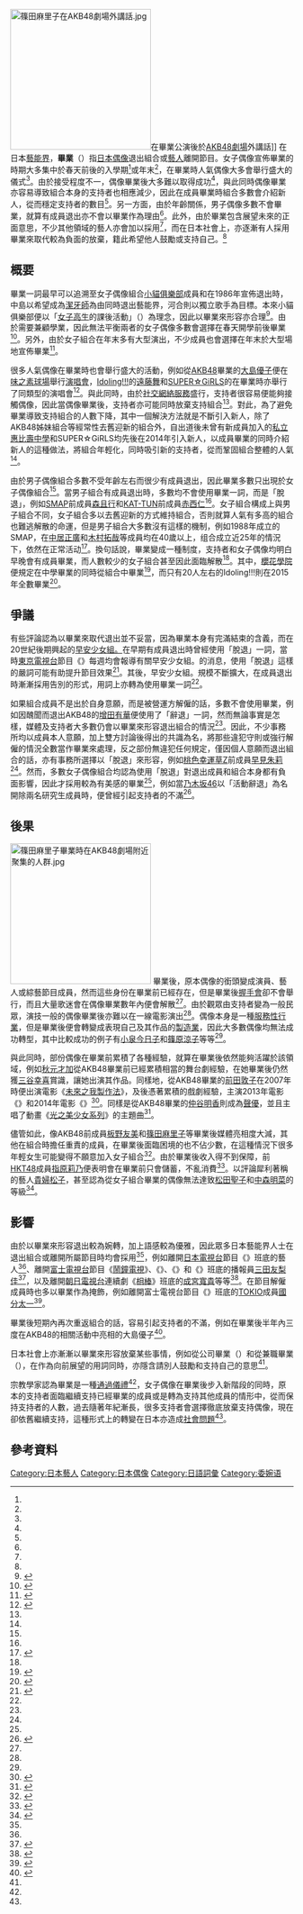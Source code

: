 {{TA
|1=zh-cn:演艺界;zh-hant:藝能界
}}
{{about|日本藝能界的用語|畢業的本義|畢業}}

[[File:篠田麻里子在AKB48劇場外講話.jpg|250px]]在畢業公演後於[[AKB48劇場|AKB48劇場]]外講話]]
在日本[[藝能界|藝能界]]，'''畢業'''（{{jpn|j=卒業|hg=そつぎょう|rm=Sotsugyō}}）指[[日本偶像|日本偶像]]退出組合或[[藝人|藝人]]離開節目。女子偶像宣佈畢業的時期大多集中於春天前後的入學期<ref name="nikkei"/>或年末<ref name="realsound"/>，在畢業時人氣偶像大多會舉行盛大的儀式<ref name="主力級が続々脱退　女子アイドル卒業名簿2014 2"/>。由於接受程度不一，偶像畢業後大多難以取得成功<ref name="アイドルにとって“卒業”とは!?"/>，與此同時偶像畢業亦容易導致組合本身的支持者也相應減少，因此在成員畢業時組合多數會介紹新人，從而穩定支持者的數目<ref name="主力級が続々脱退　女子アイドル卒業名簿2014 2"/>。另一方面，由於年齡關係，男子偶像多數不會畢業，就算有成員退出亦不會以畢業作為理由<ref name="アイドルにとって“卒業”とは!?"/>。此外，由於畢業包含展望未來的正面意思，不少其他領域的藝人亦會加以採用<ref name="アイドルにとって“卒業”とは!?"/>，而在日本社會上，亦逐漸有人採用畢業來取代較為負面的放棄，籍此希望他人鼓勵或支持自己。<ref name="女性アイドルグループからの「卒業」と「脱退」"/>

{{Spoken Wikipedia|Zh-tw-畢業(演藝界).wav|2016年|1月14日|臺灣國語}}

==概要==
畢業一詞最早可以追溯至女子偶像組合[[小貓俱樂部|小貓俱樂部]]成員{{Link-ja|中島美春|中島美春}}和{{Link-ja|河合園子|河合その子}}在1986年宣佈退出時，中島以希望成為[[潔牙師|潔牙師]]為由同時退出藝能界，河合則以獨立歌手為目標。本來小貓俱樂部便以「[[女高中生_(日本)|女子高生]]的課後活動」（{{lang|ja|女子高生の放課後のクラブ活動}}）為理念，因此以畢業來形容亦合理<ref name="アイドルにとって“卒業”とは!?">{{cite web |url=http://www.oricon.co.jp/news/2035969/ |script-title=ja:アイドルにとって“卒業”とは!? |publisher=[[Oricon|Oricon]] |date=2014-06-14 |accessdate=2015-04-05 |language=ja |deadurl=no |archiveurl=https://web.archive.org/web/20150418102950/http://www.oricon.co.jp/news/2035969/ |archivedate=2015-04-18 }}</ref>。由於需要兼顧學業，因此無法平衡兩者的女子偶像多數會選擇在春天開學前後畢業<ref name="nikkei">{{cite web |url=http://www.nikkei.com/article/DGXNASFK3101Y_R30C14A3000000/ |script-title=ja:主力級が続々脱退　女子アイドル卒業名簿2014 |publisher=[[日本經濟新聞|日本經濟新聞]] |date=2014-04-14 |accessdate=2015-04-05 |page=1 |language=ja |deadurl=no |archiveurl=https://web.archive.org/web/20150329191409/http://www.nikkei.com/article/DGXNASFK3101Y_R30C14A3000000/ |archivedate=2015-03-29 }}</ref>。另外，由於女子組合在年末多有大型演出，不少成員也會選擇在年末於大型場地宣佈畢業<ref name="realsound">{{cite web |url=http://realsound.jp/2013/12/akb-7.html |script-title=ja:AKB佐藤亜美菜、スパガ八坂沙織も…アイドルはなぜ年末に“卒業“するのか |publisher=Real Sound |date=2013-12-23 |accessdate=2015-04-06 |language=ja |deadurl=no |archiveurl=https://web.archive.org/web/20150326073132/http://realsound.jp/2013/12/akb-7.html |archivedate=2015-03-26 }}</ref>。

很多人氣偶像在畢業時也會舉行盛大的活動，例如從[[AKB48|AKB48]]畢業的[[大島優子|大島優子]]便在[[味之素球場|味之素球場]]舉行[[大島優子味之素球場畢業演唱會|演唱會]]，[[Idoling!!!|Idoling!!!]]的[[遠藤舞|遠藤舞]]和[[SUPER☆GiRLS|SUPER☆GiRLS]]的{{link-ja|八坂沙織|八坂沙織}}在畢業時亦舉行了同類型的演唱會<ref name="主力級が続々脱退　女子アイドル卒業名簿2014 2">{{cite web |url=http://www.nikkei.com/article/DGXNASFK3101Y_R30C14A3000000/?df=2 |script-title=ja:主力級が続々脱退　女子アイドル卒業名簿2014 |publisher=[[日本經濟新聞|日本經濟新聞]] |date=2014-04-14 |accessdate=2015-04-05 |page=2 |language=ja |deadurl=no |archiveurl=https://web.archive.org/web/20141013093234/http://www.nikkei.com/article/DGXNASFK3101Y_R30C14A3000000/?df=2 |archivedate=2014-10-13 }}</ref>。與此同時，由於[[社交網絡服務|社交網絡服務]]盛行，支持者很容易便能夠接觸偶像，因此當偶像畢業後，支持者亦可能同時放棄支持組合<ref name="主力級が続々脱退　女子アイドル卒業名簿2014 2"/>。對此，為了避免畢業導致支持組合的人數下降，其中一個解決方法就是不斷引入新人，除了AKB48姊妹組合等經常性去舊迎新的組合外，自出道後未曾有新成員加入的[[私立惠比壽中學|私立惠比壽中學]]和SUPER☆GiRLS均先後在2014年引入新人，以成員畢業的同時介紹新人的這種做法，將組合年輕化，同時吸引新的支持者，從而鞏固組合整體的人氣<ref name="主力級が続々脱退　女子アイドル卒業名簿2014 2"/>。

由於男子偶像組合多數不受年齡左右而很少有成員退出，因此畢業多數只出現於女子偶像組合<ref name="アイドルにとって“卒業”とは!?"/>。當男子組合有成員退出時，多數均不會使用畢業一詞，而是「脫退」，例如[[SMAP|SMAP]]前成員[[森且行|森且行]]和[[KAT-TUN|KAT-TUN]]前成員[[赤西仁|赤西仁]]<ref name="女性アイドルグループからの「卒業」と「脱退」"/>。女子組合構成上與男子組合不同，女子組合多以去舊迎新的方式維持組合，否則就算人氣有多高的組合也難逃解散的命運，但是男子組合大多數沒有這樣的機制，例如1988年成立的SMAP，在[[中居正廣|中居正廣]]和[[木村拓哉|木村拓哉]]等成員均在40歲以上，组合成立近25年的情況下，依然在正常活动<ref name="なぜ女性アイドルは「卒業」しなければならないのか　その宗教学的考察">{{cite web |url=http://agora-web.jp/archives/1443126.html |script-title=ja:なぜ女性アイドルは「卒業」しなければならないのか　その宗教学的考察 |publisher={{Link-ja|島田裕巳|島田裕巳}} |date=2012-03-26 |accessdate=2015-04-05 |language=ja |deadurl=no |archiveurl=https://web.archive.org/web/20150412125552/http://agora-web.jp/archives/1443126.html |archivedate=2015-04-12 }}</ref>。換句話說，畢業變成一種制度，支持者和女子偶像均明白早晚會有成員畢業，而人數較少的女子組合甚至因此面臨解散<ref name="なぜ女性アイドルは「卒業」しなければならないのか　その宗教学的考察"/>。其中，[[櫻花學院|櫻花學院]]便規定在中學畢業的同時從組合中畢業<ref>{{cite web |url=http://www.asahi.com/articles/ASH317RDNH31UCLV00H.html |script-title=ja:さくら学院「仰げば尊し」の春　4人がグループ卒業 |publisher=[[朝日新聞|朝日新聞]] |date=2015-03-07 |accessdate=2015-04-05 |language=ja |deadurl=no |archiveurl=https://web.archive.org/web/20150412164800/http://www.asahi.com/articles/ASH317RDNH31UCLV00H.html |archivedate=2015-04-12 }}</ref>，而只有20人左右的Idoling!!!則在2015年全數畢業<ref>{{cite web |url=http://www.nikkansports.com/entertainment/news/1456523.html |script-title=ja:アイドリング!!!10月で全員卒業 |publisher=[[日刊體育|日刊體育]] |date=2015-04-04 |accessdate=2015-04-06 |language=ja |deadurl=no |archiveurl=https://web.archive.org/web/20180322130037/https://www.nikkansports.com/entertainment/news/1456523.html |archivedate=2018-03-22 }}</ref>。

==爭議==
有些評論認為以畢業來取代退出並不妥當，因為畢業本身有完滿結束的含義，而在20世紀後期興起的[[早安少女組。|早安少女組。]]在早期有成員退出時曾經使用「脫退」一詞，當時[[東京電視台|東京電視台]]節目《{{Link-ja|ASAYAN|ASAYAN}}》每週均會報導有關早安少女組。的消息，使用「脫退」這樣的嚴詞可能有助提升節目效果<ref name="女性アイドルグループからの「卒業」と「脱退」">{{cite web |url=http://blogos.com/article/105192/ |script-title=ja:女性アイドルグループからの「卒業」と「脱退」 |publisher={{Link-ja|BLOGOS|BLOGOS}} |date=2015-02-08 |accessdate=2015-04-06 |language=ja |deadurl=no |archiveurl=https://web.archive.org/web/20150522015132/http://blogos.com/article/105192/ |archivedate=2015-05-22 }}</ref>。其後，早安少女組。規模不斷擴大，在成員退出時漸漸採用告別的形式，用詞上亦轉為使用畢業一詞<ref name="女性アイドルグループからの「卒業」と「脱退」"/>。

如果組合成員不是出於自身意願，而是被營運方解僱的話，多數不會使用畢業，例如因醜聞而退出AKB48的[[增田有華|增田有華]]便使用了「辭退」一詞，然而無論事實是怎樣，媒體及支持者大多數仍會以畢業來形容退出組合的情況<ref name="女性アイドルグループからの「卒業」と「脱退」"/>。因此，不少事務所均以成員本人意願，加上雙方討論後得出的共識為名，將那些違犯守則或強行解僱的情況全數當作畢業來處理，反之部份無違犯任何規定，僅因個人意願而退出組合的話，亦有事務所選擇以「脫退」來形容，例如[[桃色幸運草Z|桃色幸運草Z]]前成員[[早見朱莉|早見朱莉]]<ref name="女性アイドルグループからの「卒業」と「脱退」"/>。然而，多數女子偶像組合均認為使用「脫退」對退出成員和組合本身都有負面影響，因此才採用較為有美感的畢業<ref name="女性アイドルグループからの「卒業」と「脱退」"/>，例如當[[乃木坂46|乃木坂46]]以「活動辭退」為名開除兩名研究生成員時，便曾經引起支持者的不滿<ref>{{cite web |url=http://realsound.jp/2014/10/post-1515.html |script-title=ja:乃木坂46のアンダーライブに見えた希望の兆し　伊藤寧々卒業と研究生活動辞退に寄せて |publisher=Real Sound |date=2014-10-14 |accessdate=2015-04-06 |language=ja |deadurl=no |archiveurl=https://web.archive.org/web/20150428125023/http://realsound.jp/2014/10/post-1515.html |archivedate=2015-04-28 }}</ref>。

==後果==
[[File:篠田麻里子畢業時在AKB48劇場附近聚集的人群.jpg|250px]]
畢業後，原本偶像的銜頭變成演員、藝人或綜藝節目成員，然而這些身份在畢業前已經存在，但是畢業後[[握手會|握手會]]卻不會舉行，而且大量歌迷會在偶像畢業數年內便會解散<ref name="アイドルにとって“卒業”とは!?"/>。由於觀眾由支持者變為一般民眾，演技一般的偶像畢業後亦難以在一線電影演出<ref name="アイドルにとって“卒業”とは!?"/>。偶像本身是一種[[服務性行業|服務性行業]]，但是畢業後便會轉變成表現自己及其作品的[[製造業|製造業]]，因此大多數偶像均無法成功轉型，其中比較成功的例子有[[小泉今日子|小泉今日子]]和[[篠原涼子|篠原涼子]]等等<ref name="アイドルにとって“卒業”とは!?"/>。

與此同時，部份偶像在畢業前累積了各種經驗，就算在畢業後依然能夠活躍於該領域，例如[[秋元才加|秋元才加]]從AKB48畢業前已經累積相當的舞台劇經驗，在她畢業後仍然獲[[三谷幸喜|三谷幸喜]]賞識，讓她出演其作品。同樣地，從AKB48畢業的[[前田敦子|前田敦子]]在2007年時便出演電影《[[未來之我製作法|未來之我製作法]]》，及後憑著累積的戲劇經驗，主演2013年電影《{{Link-ja|不願長大的玉子|もらとりあむタマ子}}》和2014年電影《{{Link-ja|Seventh Code|Seventh Code}}》<ref>{{cite web |url=http://www.nikkei.com/article/DGXNASFK3101Y_R30C14A3000000/?df=3 |script-title=ja:主力級が続々脱退　女子アイドル卒業名簿2014 |publisher=[[日本經濟新聞|日本經濟新聞]] |date=2014-04-14 |accessdate=2015-04-05 |language=ja |deadurl=no |archiveurl=https://web.archive.org/web/20141013115829/http://www.nikkei.com/article/DGXNASFK3101Y_R30C14A3000000/?df=3 |archivedate=2014-10-13 }}</ref>。同樣是從AKB48畢業的[[仲谷明香|仲谷明香]]則成為[[聲優|聲優]]，並且主唱了動畫《[[光之美少女系列|光之美少女系列]]》的主題曲<ref>{{cite web |url=http://www.nikkei.com/article/DGXNASFK3101Y_R30C14A3000000/?df=4 |script-title=ja:主力級が続々脱退　女子アイドル卒業名簿2014 |publisher=[[日本經濟新聞|日本經濟新聞]] |date=2014-04-14 |accessdate=2015-04-05 |language=ja |deadurl=no |archiveurl=https://web.archive.org/web/20141013122808/http://www.nikkei.com/article/DGXNASFK3101Y_R30C14A3000000/?df=4 |archivedate=2014-10-13 }}</ref>。

儘管如此，像AKB48前成員[[板野友美|板野友美]]和[[篠田麻里子|篠田麻里子]]等畢業後媒體亮相度大減，其他在組合時擔任重責的成員，在畢業後面臨困境的也不佔少數，在這種情況下很多年輕女生可能變得不願意加入女子組合<ref>{{cite web |url=http://www.asagei.com/25614 |script-title=ja:人気アイドル　グループ卒業後の悲哀 |publisher={{Link-ja|朝日藝能|アサヒ芸能}} |date=2014-08-15 |accessdate=2015-04-05 |language=ja |deadurl=no |archiveurl=https://web.archive.org/web/20150327024052/http://www.asagei.com/25614 |archivedate=2015-03-27 }}</ref>。由於畢業後收入得不到保障，前[[HKT48|HKT48]]成員[[指原莉乃|指原莉乃]]便表明會在畢業前只會儲蓄，不亂消費<ref>{{cite web |url=http://www.j-cast.com/2015/02/23228594.html |script-title=ja:指原莉乃が「貯金一直線」なワケ　「AKB卒業後」考えると「怖い。毎日不安」 |publisher={{Link-ja|J-cast|ジェイ・キャスト}} |date=2015-02-23 |accessdate=2015-04-05 |language=ja |deadurl=no |archiveurl=https://web.archive.org/web/20150331071623/http://www.j-cast.com/2015/02/23228594.html |archivedate=2015-03-31 }}</ref>。以評論犀利著稱的藝人[[貴婦松子|貴婦松子]]，甚至認為從女子組合畢業的偶像無法達致[[松田聖子|松田聖子]]和[[中森明菜|中森明菜]]的等級<ref>{{cite web |url=http://news.mynavi.jp/news/2015/03/12/401/ |script-title=ja:マツコ、グループアイドルの"卒業"に持論「聖子、明菜クラス出ない」 |publisher={{Link-ja|Mynavi|マイナビ}} |date=2015-03-12 |accessdate=2015-04-05 |language=ja |deadurl=no |archiveurl=https://web.archive.org/web/20150411092128/http://news.mynavi.jp/news/2015/03/12/401/ |archivedate=2015-04-11 }}</ref>。

==影響==
由於以畢業來形容退出較為婉轉，加上語感較為優雅，因此眾多日本藝能界人士在退出組合或離開所屬節目時均會採用<ref name="アイドルにとって“卒業”とは!?"/>，例如離開[[日本電視台|日本電視台]]節目《{{Link-ja|SUKKIRI!!|スッキリ!!}}》班底的藝人{{Link-ja|Terry伊藤|テリー伊藤}}<ref name="女性アイドルグループからの「卒業」と「脱退」"/>、離開[[富士電視台|富士電視台]]節目《[[鬧鐘電視|鬧鐘電視]]》、《{{Link-ja|Wide na Show|ワイドナショー}}》、《{{Link-ja|喂！弘行村|おーい!ひろいき村}}》和《{{Link-ja|Peke x Pon|ペケ×ポン}}》班底的播報員[[三田友梨佳|三田友梨佳]]<ref>{{cite web |url=http://www.oricon.co.jp/news/2050930/ |script-title=ja:ミタパン、4番組卒業で心境「やっぱり寂しい」 |publisher=[[Oricon|Oricon]] |date=2015-03-31 |accessdate=2015-04-05 |language=ja |deadurl=no |archiveurl=https://web.archive.org/web/20150401092434/http://www.oricon.co.jp/news/2050930/ |archivedate=2015-04-01 }}</ref>，以及離開[[朝日電視台|朝日電視台]]連續劇《[[相棒|相棒]]》班底的[[成宮寬貴|成宮寬貴]]等等<ref>{{cite web |url=http://www.cyzowoman.com/2015/02/post_14981.html |script-title=ja:『相棒』、成宮寛貴卒業！　芸能関係者が恐怖した“独裁者”水谷豊のはなむけの言葉 |publisher=cyzowoman |date=2015-02-04 |accessdate=2015-04-06 |language=ja |deadurl=no |archiveurl=https://web.archive.org/web/20150326020952/http://www.cyzowoman.com/2015/02/post_14981.html |archivedate=2015-03-26 }}</ref>。在節目解僱成員時也多以畢業作為掩飾，例如離開富士電視台節目《{{Link-ja|SPORT (節目)|すぽると!|SPORT}}》班底的[[TOKIO|TOKIO]]成員[[國分太一|國分太一]]<ref>{{cite web |url=http://www.tokyo-sports.co.jp/entame/entertainment/342796/ |script-title=ja:TOKIO国分　「すぽると！」卒業ではなくクビ |publisher=[[東京體育|東京體育]] |date=2014-12-09 |accessdate=2015-04-05 |language=ja |deadurl=no |archiveurl=https://web.archive.org/web/20150413231820/http://www.tokyo-sports.co.jp/entame/entertainment/342796/ |archivedate=2015-04-13 }}</ref>。

畢業後短期內再次重返組合的話，容易引起支持者的不滿，例如在畢業後半年內三度在AKB48的相關活動中亮相的大島優子<ref>{{cite web |url=http://news.biglobe.ne.jp/entertainment/0124/mcz_150124_7290419684.html |script-title=ja:5カ月ぶり3回目のAKBステージ復帰...大島優子に「卒業詐欺」との批判殺到 |publisher=[[BIGLOBE|BIGLOBE]] |date=2015-01-24 |accessdate=2015-04-05 |language=ja |deadurl=no |archiveurl=https://web.archive.org/web/20150418174013/http://news.biglobe.ne.jp/entertainment/0124/mcz_150124_7290419684.html |archivedate=2015-04-18 }}</ref>。

日本社會上亦漸漸以畢業來形容放棄某些事情，例如從公司畢業（{{lang|ja|会社を卒業する}}）和從兼職畢業（{{lang|ja|バイトを卒業する}}），在作為向前展望的用詞同時，亦隱含請別人鼓勵和支持自己的意思<ref name="女性アイドルグループからの「卒業」と「脱退」"/>。

宗教學家{{Link-ja|島田裕巳|島田裕巳}}認為畢業是一種[[通過儀禮|通過儀禮]]<ref name="なぜ女性アイドルは「卒業」しなければならないのか　その宗教学的考察"/>，女子偶像在畢業後步入新階段的同時，原本的支持者面臨繼續支持已經畢業的成員或是轉為支持其他成員的情形中，從而保持支持者的人數，過去隨著年紀漸長，很多支持者會選擇徹底放棄支持偶像，現在卻依舊繼續支持，這種形式上的轉變在日本亦造成[[社會問題|社會問題]]<ref name="なぜ女性アイドルは「卒業」しなければならないのか　その宗教学的考察"/>。

==參考資料==
{{reflist|2}}

{{DEFAULTSORT:Sotsugyō}}
[[Category:日本藝人|Category:日本藝人]]
[[Category:日本偶像|Category:日本偶像]]
[[Category:日語詞彙|Category:日語詞彙]]
[[Category:委婉语|Category:委婉语]]
{{good article}}